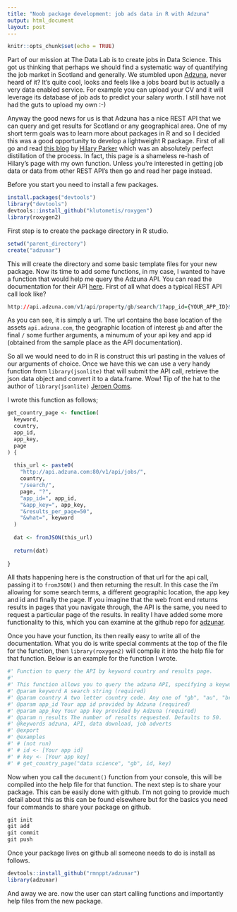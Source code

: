 ```yaml
---
title: "Noob package development: job ads data in R with Adzuna"
output: html_document
layout: post
---
```


```r
knitr::opts_chunk$set(echo = TRUE)
```

Part of our mission at The Data Lab is to create jobs in Data Science. This got us thinking that perhaps we should find a systematic way of quantifying the job market in Scotland and generally. We stumbled upon [Adzuna](https://www.adzuna.co.uk/), never heard of it? It's quite cool, looks and feels like a jobs board but is actually a very data enabled service. For example you can upload your CV and it will leverage its database of job ads to predict your salary worth. I still have not had the guts to upload my own :-)

Anyway the good news for us is that Adzuna has a nice REST API that we can query and get results for Scotland or any geographical area. One of my short term goals was to learn more about packages in R and so I decided this was a good opportunity to develop a lightweight R package. First of all go and read [this blog](https://hilaryparker.com/2014/04/29/writing-an-r-package-from-scratch/) by [Hilary Parker](https://twitter.com/hspter) which was an absolutely perfect distillation of the process. In fact, this page is a shameless re-hash of Hilary's page with my own function. Unless you're interested in getting job data or data from other REST API's then go and read her page instead.

Before you start you need to install a few packages.

```r
install.packages("devtools")
library("devtools")
devtools::install_github("klutometis/roxygen")
library(roxygen2)
```

First step is to create the package directory in R studio.

```r
setwd("parent_directory")
create("adzunar")
```

This will create the directory and some basic template files for your new package. Now its time to add some functions, in my case, I wanted to have a function that would help me query the Adzuna API. You can read the documentation for their API [here](https://developer.adzuna.com/). First of all what does a typical REST API call look like?  

```r
http://api.adzuna.com/v1/api/property/gb/search/1?app_id={YOUR_APP_ID}&app_key={YOUR_APP_KEY}
```

As you can see, it is simply a url. The url contains the base location of the assets `api.adzuna.com`, the geographic location of interest `gb` and after the final `/` some further arguments, a minumum of your api key and app id (obtained from the sample place as the API documentation).

So all we would need to do in R is construct this url pasting in the values of our arguments of choice. Once we have this we can use a very handy function from `library(jsonlite)` that will submit the API call, retrieve the json data object and convert it to a data.frame. Wow! Tip of the hat to the author of `library(jsonlite)` [Jeroen Ooms](https://twitter.com/opencpu).

I wrote this function as follows;

```r
get_country_page <- function(
  keyword, 
  country, 
  app_id, 
  app_key, 
  page
) {
  
  this_url <- paste0(
    "http://api.adzuna.com:80/v1/api/jobs/",
    country,
    "/search/",
    page, "?",
    "app_id=", app_id,
    "&app_key=", app_key,
    "&results_per_page=50",
    "&what=", keyword
  )
  
  dat <- fromJSON(this_url)
  
  return(dat)
  
}
```

All thats happening here is the construction of that url for the api call, passing it to `fromJSON()` and then returning the result. In this case the i'm allowing for some search terms, a different geographic location, the app key and id and finally the page. If you imagine that the web front end returns results in pages that you navigate through, the API is the same, you need to request a particular page of the results. In reality I have added some more functionality to this, which you can examine at the github repo for [adzunar](https://github.com/rmnppt/adzunar). 

Once you have your function, its then really easy to write all of the documentation. What you do is write special comments at the top of the file for the function, then `library(roxygen2)` will compile it into the help file for that function. Below is an example for the function I wrote.

```r
#' Function to query the API by keyword country and results page.
#'
#' This function allows you to query the adzuna API, specifying a keyword, a country code and the number of results that you want. The API limit is 50 per page but if you specify more than that this function will continue to run your query, request succesive pages of the results and return the aggregate data object as a `data.frame`. You can request results that exceed the maximum returned by the API.
#' @param keyword A search string (required)
#' @param country A two letter country code. Any one of "gb", "au", "br", "ca", "de", "fr", "in", "nl", "pl", "ru", "za". Defaults to "gb".
#' @param app_id Your app id provided by Adzuna (required)
#' @param app_key Your app key provided by Adzuna (required)
#' @param n_results The number of results requested. Defaults to 50.
#' @keywords adzuna, API, data download, job adverts
#' @export
#' @examples
#' # (not run)
#' # id <- [Your app id]
#' # key <- [Your app key]
#' # get_country_page("data science", "gb", id, key)
```

Now when you call the `document()` function from your console, this will be compiled into the help file for that function. The next step is to share your package. This can be easily done with github. I'm not going to provide much detail about this as this can be found elsewhere but for the basics you need four commands to share your package on github.

```r
git init
git add
git commit
git push
```

Once your package lives on github all someone needs to do is install as follows.

```r
devtools::install_github("rmnppt/adzunar")
library(adzunar)
```

And away we are. now the user can start calling functions and importantly help files from the new package.


